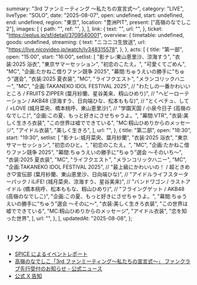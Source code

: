   summary: "3rd ファンミーティング 〜私たちの宣言式〜",
  category: "LIVE",
  liveType: "SOLO",
  date: "2025-08-07",
  open: undefined,
  start: undefined,
  end: undefined,
  region: "東京",
  location: "豊洲PIT",
  present: ["高嶺のなでしこ2"],
  images: [
    {
      path: "",
      ref: "",
    },
  ],
  link: {
    text: "",
    url: "",
  },
  ticket: "https://eplus.jp/sf/detail/3709540001",
  overview: {
    timetable: undefined,
    goods: undefined,
    streaming: {
      text: "ニコニコ生放送",
      url: "https://live.nicovideo.jp/watch/lv348315578",
    },
  },
  acts: [
    {
      title: "第一部",
      open: "15:00",
      start: "16:00",
      setlist: [
        "影ナレ:東山恵里沙、涼海すう",
        "衣装:2025 浴衣",
        "東京サマーセッション",
        "初恋のこたえ。",
        "可愛くてごめん",
        "MC",
        "企画:たかねこ借りファン競争 2025",
        "幕間:ちゅうえいの勝手に“ちゅう”選会",
        "衣装:2025 夏衣装",
        "MC",
        "ライフクエスト",
        "メランコリックハニー",
        "MC",
        "企画:TAKANEKO IDOL FESTIVAL 2025",
        // "わたしの一番かわいいところ / FRUITS ZIPPER (葉月紗蘭、星谷美来、籾山ひめり)",
        // "ヘビーローテーション / AKB48 (涼海すう、日向端ひな、松本ももな)",
        // "とくべチュ、して / =LOVE (城月菜央、橋本桃呼、東山恵里沙)",
        // "学園天国 / 小泉今日子 (高嶺のなでしこ)",
        "企画:この夏、もっと好きにさせちゃうよ。",
        "幕間:VTR",
        "衣装:美しく生きろ衣装",
        "この世界は嘘でできている",
        "MC:籾山ひめりからのメッセージ",
        "アイドル衣装",
        "美しく生きろ",
      ],
      url: "",
    },
    {
      title: "第二部",
      open: "18:30",
      start: "19:30",
      setlist: [
        "影ナレ:城月菜央、葉月紗蘭",
        "衣装:2025 浴衣",
        "東京サマーセッション",
        "初恋のひと。",
        "初恋のこたえ。",
        "MC",
        "企画:たかねこ借りファン競争 2025",
        "幕間:ちゅうえいの勝手に“ちゅう”選会 〜そのいち〜",
        "衣装:2025 夏衣装",
        "MC",
        "ライフクエスト",
        "メランコリックハニー",
        "MC",
        "企画:TAKANEKO IDOL FESTIVAL 2025",
        // "最上級にかわいいの！ / 超ときめき♡宣伝部 (葉月紗蘭、東山恵里沙、日向端ひな)",
        // "アイドルライフスターターパック / iLiFE! (城月菜央、涼海すう、星谷美来)",
        // "バンドワゴン / ラストアイドル (橋本桃呼、松本ももな、籾山ひめり)",
        // "フライングゲット / AKB48 (高嶺のなでしこ)",
        "企画:この夏、もっと好きにさせちゃうよ。",
        "幕間:ちゅうえいの勝手に“ちゅう”選会 〜そのに〜",
        "衣装:美しく生きろ衣装",
        "この世界は嘘でできている",
        "MC:籾山ひめりからのメッセージ",
        "アイドル衣装",
        "恋を知った世界",
      ],
      url: "",
    },
  ],
  updatedAt: "2025-08-08",
};

## リンク

- [SPICE によるイベントレポート](https://spice.eplus.jp/articles/340073)
- [高嶺のなでしこ「3rd ファンミーティング〜私たちの宣言式〜」 ファンクラブ先行受付のお知らせ - 公式ニュース](https://takanenonadeshiko.jp/?p=3799)
- [公式 X 告知](https://x.com/takanenofficial/status/1922614942340948300)
